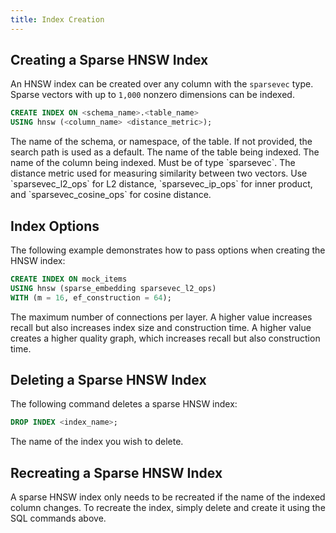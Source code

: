 ```yaml
---
title: Index Creation
---
```


## Creating a Sparse HNSW Index

An HNSW index can be created over any column with the `sparsevec` type. Sparse vectors with up to `1,000`
nonzero dimensions can be indexed.

```sql
CREATE INDEX ON <schema_name>.<table_name>
USING hnsw (<column_name> <distance_metric>);
```

<ParamField body="schema_name">
  The name of the schema, or namespace, of the table. If not provided, the
  search path is used as a default.
</ParamField>
<ParamField body="table_name" required>
  The name of the table being indexed.
</ParamField>
<ParamField body="column_name" required>
  The name of the column being indexed. Must be of type `sparsevec`.
</ParamField>
<ParamField body="distance_metric" required>
  The distance metric used for measuring similarity between two vectors. Use
  `sparsevec_l2_ops` for L2 distance, `sparsevec_ip_ops` for inner product, and
  `sparsevec_cosine_ops` for cosine distance.
</ParamField>

## Index Options

The following example demonstrates how to pass options when creating the HNSW index:

```sql
CREATE INDEX ON mock_items
USING hnsw (sparse_embedding sparsevec_l2_ops)
WITH (m = 16, ef_construction = 64);
```

<ParamField body="m" default={16}>
  The maximum number of connections per layer. A higher value increases recall
  but also increases index size and construction time.
</ParamField>
<ParamField body="ef_construction" default={64}>
  A higher value creates a higher quality graph, which increases recall but also
  construction time.
</ParamField>

## Deleting a Sparse HNSW Index

The following command deletes a sparse HNSW index:

```sql
DROP INDEX <index_name>;
```

<ParamField body="index_name" required>
  The name of the index you wish to delete.
</ParamField>

## Recreating a Sparse HNSW Index

A sparse HNSW index only needs to be recreated if the name of the indexed column changes.
To recreate the index, simply delete and create it using the SQL commands above.
